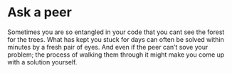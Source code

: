 <!-- HTML comment -->
<!-- ![url](img/path){ width=70% } -->

# Ask a peer

Sometimes you are so entangled in your code that you cant see the forest for the trees.
What has kept you stuck for days can often be solved within minutes by a fresh pair of eyes.
And even if the peer can't sove your problem; 
the process of walking them through it might make you come up with a solution yourself.